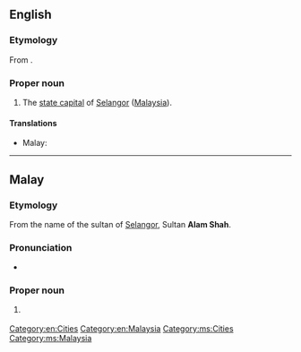 ==English==
{{wikipedia}}

===Etymology===
From {{etyl|ms}} {{term|Shah Alam|lang=ms}}.

===Proper noun===
{{en-proper noun}}

#The [[state capital]] of [[Selangor]] ([[Malaysia]]).

====Translations====
{{trans-top|capital of Selangor}}
* Malay: {{t|ms|Shah Alam}}
{{trans-mid}}
{{trans-bottom}}

[[Category:en:Cities]]
[[Category:en:Malaysia]]

----

==Malay==
{{wikipedia|lang=ms}}

===Etymology===
From the name of the sultan of [[Selangor]], Sultan '''Alam Shah'''.

===Pronunciation===
* {{IPA|/ʃah ʔalam/|lang=ms}}

===Proper noun===
{{head|ms|proper noun}}

# {{l|en|Shah Alam}} {{qualifier|capital of Selangor}}

[[Category:ms:Cities]]
[[Category:ms:Malaysia]]